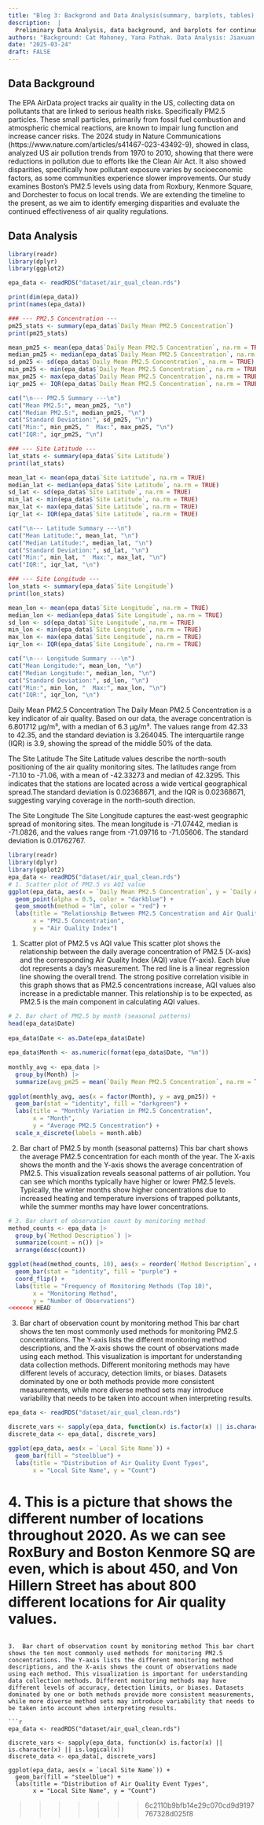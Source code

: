```yaml
---
title: "Blog 3: Backgrond and Data Analysis(summary, barplots, tables) "
description:  |
  Preliminary Data Analysis, data background, and barplots for continuous variable, and tables for discrete variables.
authors: "Background: Cat Mahoney, Yana Pathak. Data Analysis: Jiaxuan Li, Girish Hrithik Shivnauth, Xiaolong Zhou"
date: "2025-03-24"
draft: FALSE
---
```


## Data Background
The EPA AirData project tracks air quality in the US, collecting data on pollutants that are linked to serious health risks. Specifically PM2.5 particles. These small particles, primarily from fossil fuel combustion and atmospheric chemical reactions, are known to impair lung function and increase cancer risks.
The 2024 study in Nature Communications (https://www.nature.com/articles/s41467-023-43492-9), showed in class, analyzed US air pollution trends from 1970 to 2010, showing that there were reductions in pollution due to efforts like the Clean Air Act. It also showed disparities, specifically how pollutant exposure varies by socioeconomic factors, as some communities experience slower improvements. 
Our study examines Boston’s PM2.5 levels using data from Roxbury, Kenmore Square, and Dorchester to focus on local trends. We are extending the timeline to the present, as we aim to identify emerging disparities and evaluate the continued effectiveness of air quality regulations.

## Data Analysis
```r
library(readr)  
library(dplyr) 
library(ggplot2)

epa_data <- readRDS("dataset/air_qual_clean.rds")

print(dim(epa_data))  
print(names(epa_data))  

### --- PM2.5 Concentration ---
pm25_stats <- summary(epa_data$`Daily Mean PM2.5 Concentration`)
print(pm25_stats)

mean_pm25 <- mean(epa_data$`Daily Mean PM2.5 Concentration`, na.rm = TRUE)
median_pm25 <- median(epa_data$`Daily Mean PM2.5 Concentration`, na.rm = TRUE)
sd_pm25 <- sd(epa_data$`Daily Mean PM2.5 Concentration`, na.rm = TRUE)
min_pm25 <- min(epa_data$`Daily Mean PM2.5 Concentration`, na.rm = TRUE)
max_pm25 <- max(epa_data$`Daily Mean PM2.5 Concentration`, na.rm = TRUE)
iqr_pm25 <- IQR(epa_data$`Daily Mean PM2.5 Concentration`, na.rm = TRUE)

cat("\n--- PM2.5 Summary ---\n")
cat("Mean PM2.5:", mean_pm25, "\n")
cat("Median PM2.5:", median_pm25, "\n")
cat("Standard Deviation:", sd_pm25, "\n")
cat("Min:", min_pm25, "  Max:", max_pm25, "\n")
cat("IQR:", iqr_pm25, "\n")

### --- Site Latitude ---
lat_stats <- summary(epa_data$`Site Latitude`)
print(lat_stats)

mean_lat <- mean(epa_data$`Site Latitude`, na.rm = TRUE)
median_lat <- median(epa_data$`Site Latitude`, na.rm = TRUE)
sd_lat <- sd(epa_data$`Site Latitude`, na.rm = TRUE)
min_lat <- min(epa_data$`Site Latitude`, na.rm = TRUE)
max_lat <- max(epa_data$`Site Latitude`, na.rm = TRUE)
iqr_lat <- IQR(epa_data$`Site Latitude`, na.rm = TRUE)

cat("\n--- Latitude Summary ---\n")
cat("Mean Latitude:", mean_lat, "\n")
cat("Median Latitude:", median_lat, "\n")
cat("Standard Deviation:", sd_lat, "\n")
cat("Min:", min_lat, "  Max:", max_lat, "\n")
cat("IQR:", iqr_lat, "\n")

### --- Site Longitude ---
lon_stats <- summary(epa_data$`Site Longitude`)
print(lon_stats)

mean_lon <- mean(epa_data$`Site Longitude`, na.rm = TRUE)
median_lon <- median(epa_data$`Site Longitude`, na.rm = TRUE)
sd_lon <- sd(epa_data$`Site Longitude`, na.rm = TRUE)
min_lon <- min(epa_data$`Site Longitude`, na.rm = TRUE)
max_lon <- max(epa_data$`Site Longitude`, na.rm = TRUE)
iqr_lon <- IQR(epa_data$`Site Longitude`, na.rm = TRUE)

cat("\n--- Longitude Summary ---\n")
cat("Mean Longitude:", mean_lon, "\n")
cat("Median Longitude:", median_lon, "\n")
cat("Standard Deviation:", sd_lon, "\n")
cat("Min:", min_lon, "  Max:", max_lon, "\n")
cat("IQR:", iqr_lon, "\n")

```

Daily Mean PM2.5 Concentration
The Daily Mean PM2.5 Concentration is a key indicator of air quality. Based on our data, the average concentration is 6.801712 μg/m³, with a median of 6.3 μg/m³. The values range from 42.33 to 42.35, and the standard deviation is 3.264045. The interquartile range (IQR) is 3.9, showing the spread of the middle 50% of the data. 

The Site Latitude
The Site Latitude values describe the north-south positioning of the air quality monitoring sites. The latitudes range from -71.10 to -71.06, with a mean of -42.33273 and median of 42.3295. This indicates that the stations are located across a wide vertical geographical spread.The standard deviation is 0.02368671, and the IQR is 0.02368671, suggesting varying coverage in the north-south direction.

The Site Longitude
The Site Longitude captures the east-west geographic spread of monitoring sites. The mean longitude is -71.07442, median is -71.0826, and the values range from -71.09716 to -71.05606. The standard deviation is 0.01762767. 

```r
library(readr)  
library(dplyr) 
library(ggplot2)  
epa_data <- readRDS("dataset/air_qual_clean.rds")
# 1. Scatter plot of PM2.5 vs AQI value
ggplot(epa_data, aes(x = `Daily Mean PM2.5 Concentration`, y = `Daily AQI Value`)) +
  geom_point(alpha = 0.5, color = "darkblue") +
  geom_smooth(method = "lm", color = "red") +
  labs(title = "Relationship Between PM2.5 Concentration and Air Quality Index (AQI)",
       x = "PM2.5 Concentration",
       y = "Air Quality Index") 
```

1.  Scatter plot of PM2.5 vs AQI value This scatter plot shows the relationship between the daily average concentration of PM2.5 (X-axis) and the corresponding Air Quality Index (AQI) value (Y-axis). Each blue dot represents a day's measurement. The red line is a linear regression line showing the overall trend. The strong positive correlation visible in this graph shows that as PM2.5 concentrations increase, AQI values also increase in a predictable manner. This relationship is to be expected, as PM2.5 is the main component in calculating AQI values.

```r
# 2. Bar chart of PM2.5 by month (seasonal patterns)
head(epa_data$Date)
 
epa_data$Date <- as.Date(epa_data$Date)
 
epa_data$Month <- as.numeric(format(epa_data$Date, "%m"))
 
monthly_avg <- epa_data |>
  group_by(Month) |>
  summarize(avg_pm25 = mean(`Daily Mean PM2.5 Concentration`, na.rm = TRUE))
 
ggplot(monthly_avg, aes(x = factor(Month), y = avg_pm25)) +
  geom_bar(stat = "identity", fill = "darkgreen") +
  labs(title = "Monthly Variation in PM2.5 Concentration",
       x = "Month",
       y = "Average PM2.5 Concentration") +
  scale_x_discrete(labels = month.abb) 
```

2.  Bar chart of PM2.5 by month (seasonal patterns) This bar chart shows the average PM2.5 concentration for each month of the year. The X-axis shows the month and the Y-axis shows the average concentration of PM2.5. This visualization reveals seasonal patterns of air pollution. You can see which months typically have higher or lower PM2.5 levels. Typically, the winter months show higher concentrations due to increased heating and temperature inversions of trapped pollutants, while the summer months may have lower concentrations.

```r
# 3. Bar chart of observation count by monitoring method
method_counts <- epa_data |>
  group_by(`Method Description`) |>
  summarize(count = n()) |>
  arrange(desc(count))

ggplot(head(method_counts, 10), aes(x = reorder(`Method Description`, count), y = count)) +
  geom_bar(stat = "identity", fill = "purple") +
  coord_flip() +
  labs(title = "Frequency of Monitoring Methods (Top 10)",
       x = "Monitoring Method",
       y = "Number of Observations") 
<<<<<<< HEAD
```

3.  Bar chart of observation count by monitoring method This bar chart shows the ten most commonly used methods for monitoring PM2.5 concentrations. The Y-axis lists the different monitoring method descriptions, and the X-axis shows the count of observations made using each method. This visualization is important for understanding data collection methods. Different monitoring methods may have different levels of accuracy, detection limits, or biases. Datasets dominated by one or both methods provide more consistent measurements, while more diverse method sets may introduce variability that needs to be taken into account when interpreting results.

```r
epa_data <- readRDS("dataset/air_qual_clean.rds")

discrete_vars <- sapply(epa_data, function(x) is.factor(x) || is.character(x) || is.logical(x))
discrete_data <- epa_data[, discrete_vars]

ggplot(epa_data, aes(x = `Local Site Name`)) +
  geom_bar(fill = "steelblue") +
  labs(title = "Distribution of Air Quality Event Types",
       x = "Local Site Name", y = "Count")
```
4. This is a picture that shows the different number of locations throughout 2020. As we can see RoxBury and Boston Kenmore SQ are even, which is about 450, and Von Hillern Street has about 800 different locations for Air quality values.
=======
```

3.  Bar chart of observation count by monitoring method This bar chart shows the ten most commonly used methods for monitoring PM2.5 concentrations. The Y-axis lists the different monitoring method descriptions, and the X-axis shows the count of observations made using each method. This visualization is important for understanding data collection methods. Different monitoring methods may have different levels of accuracy, detection limits, or biases. Datasets dominated by one or both methods provide more consistent measurements, while more diverse method sets may introduce variability that needs to be taken into account when interpreting results.

```r
epa_data <- readRDS("dataset/air_qual_clean.rds")

discrete_vars <- sapply(epa_data, function(x) is.factor(x) || is.character(x) || is.logical(x))
discrete_data <- epa_data[, discrete_vars]

ggplot(epa_data, aes(x = `Local Site Name`)) +
  geom_bar(fill = "steelblue") +
  labs(title = "Distribution of Air Quality Event Types",
       x = "Local Site Name", y = "Count")
```
>>>>>>> 6c2110b9bfb14e29c070cd9d9197767328d025f8

